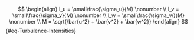 
$$
\begin{align}
I_u = \small\frac{\sigma_u}{M} \nonumber \\ 
I_v = \small\frac{\sigma_v}{M} \nonumber \\ 
I_w = \small\frac{\sigma_w}{M} \nonumber \\ 
M = \sqrt{\bar{u^2} + \bar{v^2} + \bar{w^2}}
\end{align}
$${#eq-Turbulence-Intensities}

